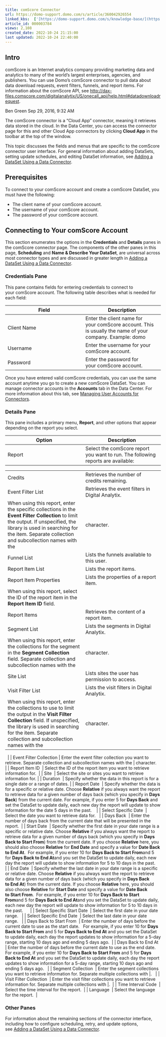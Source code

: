 ```yaml
---
title: comScore Connector
url: https://domo-support.domo.com/s/article/360042926554
linked_kbs:  ['[https://domo-support.domo.com/s/knowledge-base/](https://domo-support.domo.com/s/knowledge-base/)', '[https://domo-support.domo.com/s/](https://domo-support.domo.com/s/)', '[https://domo-support.domo.com/s/topic/0TO5w000000ZammGAC](https://domo-support.domo.com/s/topic/0TO5w000000ZammGAC)', '[https://domo-support.domo.com/s/topic/0TO5w000000ZanLGAS](https://domo-support.domo.com/s/topic/0TO5w000000ZanLGAS)', '[https://domo-support.domo.com/s/topic/0TO5w000000ZaoQGAS](https://domo-support.domo.com/s/topic/0TO5w000000ZaoQGAS)', '[https://domo-support.domo.com/s/article/360042926274](https://domo-support.domo.com/s/article/360042926274)', '[https://domo-support.domo.com/s/article/360042926054](https://domo-support.domo.com/s/article/360042926054)', '[https://domo-support.domo.com/s/article/360042926554](https://domo-support.domo.com/s/article/360042926554)', '[https://domo-support.domo.com/s/topic/0TO5w000000ZaoQGAS/api-connectors](https://domo-support.domo.com/s/topic/0TO5w000000ZaoQGAS/api-connectors)', '[https://domo-support.domo.com/s/article/360043429933](https://domo-support.domo.com/s/article/360043429933)', '[https://domo-support.domo.com/s/article/360043429953](https://domo-support.domo.com/s/article/360043429953)', '[https://domo-support.domo.com/s/article/360042925494](https://domo-support.domo.com/s/article/360042925494)', '[https://domo-support.domo.com/s/article/360043429913](https://domo-support.domo.com/s/article/360043429913)', '[https://domo-support.domo.com/s/article/4408174643607](https://domo-support.domo.com/s/article/4408174643607)', '[https://domo-support.domo.com/s/login/](https://domo-support.domo.com/s/login/)']
article_id: 000003784
views: 2,108
created_date: 2022-10-24 21:15:00
last updated: 2022-10-24 22:40:00
---
```




Intro
-----


comScore is an Internet analytics company providing marketing data and analytics to many of the world's largest enterprises, agencies, and publishers. You can use Domo's comScore connector to pull data about data download requests, event filters, funnels, and report items. For information about the comScore API, see <http://dax-files.comscore.com/digitalanalytix/US/onecall_api/help.html#datadownloadrequest>.




Ben Green
Sep 29, 2016, 9:32 AM


The comScore connector is a "Cloud App" connector, meaning it retrieves data stored in the cloud. In the Data Center, you can access the connector page for this and other Cloud App connectors by clicking **Cloud App** in the toolbar at the top of the window.




This topic discusses the fields and menus that are specific to the comScore connector user interface. For general information about adding DataSets, setting update schedules, and editing DataSet information, see [Adding a DataSet Using a Data Connector](/s/article/360042926274 "Adding a DataSet Using a Data Connector").


Prerequisites
-------------


To connect to your comScore account and create a comScore DataSet, you must have the following:


* The client name of your comScore account.
* The username of your comScore account.
* The password of your comScore account.


Connecting to Your comScore Account
-----------------------------------


This section enumerates the options in the **Credentials** and **Details** panes in the comScore connector page. The components of the other panes in this page, **Scheduling** and **Name & Describe Your DataSet**, are universal across most connector types and are discussed in greater length in [Adding a DataSet Using a Data Connector](/s/article/360042926274 "Adding a DataSet Using a Data Connector").


### Credentials Pane


This pane contains fields for entering credentials to connect to your comScore account. The following table describes what is needed for each field:  




| **Field** | **Description** |
| --- | --- |
| Client Name | Enter the client name for your comScore account. This is usually the name of your company. Example: domo |
| Username  | Enter the username for your comScore account.  |
| Password | Enter the password for your comScore account.  |


Once you have entered valid comScore credentials, you can use the same account anytime you go to create a new comScore DataSet. You can manage connector accounts in the **Accounts** tab in the Data Center. For more information about this tab, see [Managing User Accounts for Connectors](/s/article/360042926054 "Managing User Accounts for Connectors").


### Details Pane


This pane includes a primary menu, **Report**, and other options that appear depending on the report you select.




| **Option** | **Description** |
| --- | --- |
| Report | Select the comScore report you want to run. The following reports are available:

|  |  |
| --- | --- |
| Credits | Retrieves the number of credits remaining. |
| Event Filter List  | Retrieves the event filters in Digital Analytix.
When using this report, enter the specific collections in the **Event Filter Collection** to limit the output. If unspecified, the library is used in searching for the item. Separate collection and subcollection names with the | character.   |
| Funnel List  | Lists the funnels available to this user.  |
| Report Item List  | Lists the report items.  |
| Report Item Properties  | Lists the properties of a report item.
When using this report, select the ID of the report item in the **Report Item ID** field. |
| Report Items  | Retrieves the content of a report item. |
| Segment List  | Lists the segments in Digital Analytix.
When using this report, enter the collections for the segment in the **Segment Collection** field. Separate collection and subcollection names with the | character.  |
| Site List  | Lists sites the user has permission to access.   |
| Visit Filter List  | Lists the visit filters in Digital Analytix.
When using this report, enter the collections to use to limit the output in the **Visit Filter Collection** field. If unspecified, the library is used in searching for the item. Separate collection and subcollection names with the | character.   |

  |
| Event Filter Collection | Enter the event filter collection you want to retrieve. Separate collection and subcollection names with the | character.   |
| Report Item ID  | Select the ID of the report item you want to retrieve information for.  |
| Site  | Select the site or sites you want to retrieve information for. |
| Duration  | Specify whether the data in this report is for a single date or a range of dates. |
| Report Date  | Specify whether the data is for a specific or relative date. Choose **Relative** if you always want the report to retrieve data for a given number of days back (which you specify in **Days Back**) from the current date. For example, if you enter 5 for **Days Back** and set the DataSet to update daily, each new day the report will update to show information for the date 5 days in the past.    |
| Select Specific Date  | Select the date you want to retrieve data for.   |
| Days Back  | Enter the number of days back from the current date that will be presented in the report.  |
| Start Date  | Specify whether the first date in your date range is a specific or relative date. Choose **Relative** if you always want the report to retrieve data for a given number of days back (which you specify in **Days Back to Start From**) from the current date. If you choose **Relative** here, you should also choose **Relative** for **End Date** and specify a value for **Date Back to End At**. 
For example, if you enter 10 for **Days Back to Start From**and 5 for **Days Back to End At**and you set the DataSet to update daily, each new day the report will update to show information for 5 to 10 days in the past.     |
| End Date  | Specify whether the last date in your date range is a specific or relative date. Choose **Relative** if you always want the report to retrieve data for a given number of days back (which you specify in **Days Back to End At**) from the current date. If you choose **Relative** here, you should also choose **Relative** for **Start Date** and specify a value for **Date Back to Start From**. 
For example, if you enter 10 for **Days Back to Start From**and 5 for **Days Back to End At**and you set the DataSet to update daily, each new day the report will update to show information for 5 to 10 days in the past.      |
| Select Specific Start Date  | Select the first date in your date range.   |
| Select Specific End Date  | Select the last date in your date range.   |
| Days Back to Start From  | Enter the number of days before the current date to use as the start date.  
For example, if you enter 10 for **Days Back to Start From** and 5 for **Days Back to End At** and you set the DataSet to update daily, each day the report updates to show information for a 5-day range, starting 10 days ago and ending 5 days ago.  |
| Days Back to End At  | Enter the number of days before the current date to use as the end date.  
For example, if you enter 10 for **Days Back to Start From** and 5 for **Days Back to End At** and you set the DataSet to update daily, each day the report updates to show information for a 5-day range, starting 10 days ago and ending 5 days ago.   |
| Segment Collection  | Enter the segment collections you want to retrieve information for. Separate multiple collections with |.   |
| Visit Filter Collection  | Enter the visit filter collections you want to retrieve information for. Separate multiple collections with |.  |
| Time Interval Code  | Select the time interval for the report.  |
| Language  | Select the language for the report.  |


### Other Panes


For information about the remaining sections of the connector interface, including how to configure scheduling, retry, and update options, see [Adding a DataSet Using a Data Connector](/s/article/360042926274).

